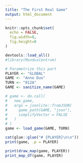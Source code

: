 ```yaml
---
title: "The First Real Game"
output: html_document
---
```


```r
knitr::opts_chunk$set(
  echo = FALSE, 
  fig.width=8,
  fig.height=8
)
```

```r
devtools::load_all()
#library(MundusCentrum)

# Parametrize this part
PLAYER <- "GLOBAL"
GAME <- "Anno Duo"
TURN <- "012A"
GAME <- sanitize_name(GAME)

# game <- do.call(
#   new_game, 
#   args = jsonlite::fromJSON(
#     game_path(GAME, "json"), 
#     simplifyVector = FALSE
#   )
# )
game <- load_game(GAME, TURN)
```

```r
cat(glue::glue("# {PLAYER}\n\n"))
print(game, .p = PLAYER)
```

```r
print(draw_map(game, PLAYER))
print_map_df(game, PLAYER)
```

